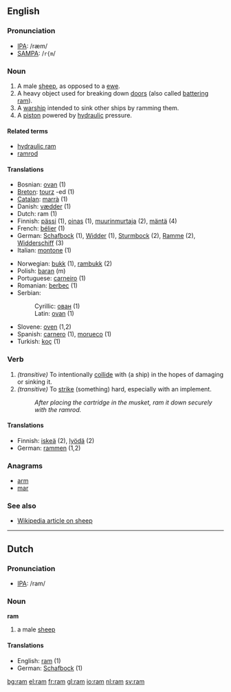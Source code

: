 {{see|RAM}}
==English==

===Pronunciation===
*[[w:IPA|IPA]]: /ræm/
*[[w:SAMPA|SAMPA]]: /<tt>r{m</tt>/

===Noun===
{{en-noun|ram|rams}}

# A male [[sheep]], as opposed to a [[ewe]].
# A heavy object used for breaking down [[door]]s (also called [[battering ram]]).
# A [[warship]] intended to sink other ships by ramming them.
# A [[piston]] powered by [[hydraulic]] pressure.

====Related terms====
*[[hydraulic ram]]
*[[ramrod]]

====Translations====
{{top}}
*Bosnian: [[ovan]] {{m}} (1)
*[[Breton]]: [[tourz]] {{m}} -ed {{p}} (1)
*[[Catalan]]: [[marrà]] {{m}} (1)
*Danish: [[vædder]] (1)
*Dutch: ram {{m}} (1)
*Finnish: [[pässi]] (1), [[oinas]] (1), [[muurinmurtaja]] (2), [[mäntä]] (4)
*French: [[bélier]] {{m}} (1)
*German: [[Schafbock]] {{m}} (1), [[Widder]] {{m}} (1), [[Sturmbock]] {{m}} (2), [[Ramme]] {{f}} (2), [[Widderschiff]] {{n}} (3)
*Italian: [[montone]] {{m}} (1)
{{mid}}
*Norwegian: [[bukk]] {{m}} (1), [[rambukk]] {{m}} (2)
*Polish: [[baran]] (m)
*Portuguese: [[carneiro]] {{m}} (1)
*Romanian: [[berbec]] (1)
*Serbian:
*:Cyrillic: [[ован]] {{m}} (1)
*:Latin: [[ovan]] {{m}} (1)
*Slovene: [[oven]] {{m}} (1,2)
*Spanish: [[carnero]] {{m}} (1), [[morueco]] {{m}} (1)
*Turkish: [[koç]] (1)
{{bottom}}

===Verb===
{{en-verb|ram|rams|rammed|ramming}}

#''(transitive)'' To intentionally [[collide]] with (a ship) in the hopes of damaging or sinking it.
#''(transitive)'' To [[strike]] (something) hard, especially with an implement.
#: ''After placing the cartridge in the musket, ram it down securely with the ramrod.''

====Translations====
{{top}}
*Finnish: [[iskeä]] (2), [[lyödä]] (2)
*German: [[rammen]] (1,2)
{{mid}}
{{bottom}}

===Anagrams===
*[[arm]]
*[[mar]]

===See also===
*[[w:sheep|Wikipedia article on sheep]]



----
==Dutch==
===Pronunciation===
*[[w:IPA|IPA]]: /ram/

===Noun===
'''ram'''
# a male [[sheep]]
====Translations====
*English: [[ram]] (1)
*German: [[Schafbock]] {{m}} (1)

[[bg:ram]]
[[el:ram]]
[[fr:ram]]
[[gl:ram]]
[[io:ram]]
[[nl:ram]]
[[sv:ram]]